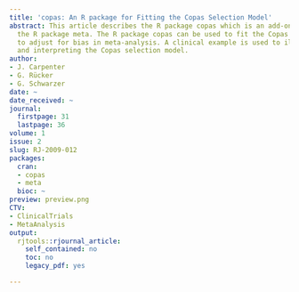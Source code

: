 ```yaml
---
title: 'copas: An R package for Fitting the Copas Selection Model'
abstract: This article describes the R package copas which is an add-on package to
  the R package meta. The R package copas can be used to fit the Copas selection model
  to adjust for bias in meta-analysis. A clinical example is used to illustrate fitting
  and interpreting the Copas selection model.
author:
- J. Carpenter
- G. Rücker
- G. Schwarzer
date: ~
date_received: ~
journal:
  firstpage: 31
  lastpage: 36
volume: 1
issue: 2
slug: RJ-2009-012
packages:
  cran:
  - copas
  - meta
  bioc: ~
preview: preview.png
CTV:
- ClinicalTrials
- MetaAnalysis
output:
  rjtools::rjournal_article:
    self_contained: no
    toc: no
    legacy_pdf: yes

---
```

